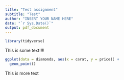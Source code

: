 ```yaml
---
title: "Test assignment"
subtitle: "Test"
author: "INSERT YOUR NAME HERE"
date: "`r Sys.Date()`"
output: pdf_document
---
```



```r
library(tidyverse)
```

This is some text!!!!


```r
ggplot(data = diamonds, aes(x = carat, y = price)) +
  geom_point()
```

This is more text